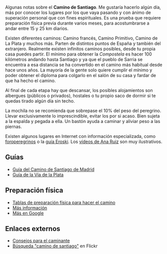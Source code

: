 {{header|1=Camino de Santiago}}

Algunas notas sobre el '''Camino de Santiago'''. Me gustaría hacerlo algún día, más por conocer los lugares por los que vaya pasando y con ánimo de superación personal que con fines espirituales. Es una prueba que requiere preparación física previa durante varios meses, para acostumbrarse a andar entre 15 y 25 km diarios.

Existen diferentes caminos: Camino francés, Camino Primitivo, Camino de La Plata y muchos más. Parten de distintos puntos de España y también del extranjero. Realmente existen infinitos caminos posibles, desde tu propia casa puedes partir. El mínimo para obtener la ''Compostela'' es hacer 100 kilómetros andando hasta Santiago y ya que el pueblo de Sarria se encuentra a esa distancia se ha convertido en el camino más habitual desde hace unos años. La mayoría de la gente solo quiere cumplir el mínimo y poder obtener el diploma para colgarlo en el salón de su casa y fardar de que ha hecho el camino.

Al final de cada etapa hay que descansar, los posibles alojamientos son albergues (públicos o privados), hostales o tu propio saco de dormir si te quedas tirado algún día sin techo.

La mochila no se recomienda que sobrepase el 10% del peso del peregrino. Llevar exclusivamente lo imprescindible, evitar los por si acaso. Bien sujeta a la espalda y pegada a ella. Un bastón ayuda a caminar y aliviar peso a las piernas.

Existen algunos lugares en Internet con información especializada, como [http://foroperegrinos.com/viewforum.php?f=6 foroperegrinos] o la [http://caminodesantiago.consumer.es guía Eroski]. Los [https://www.youtube.com/results?search_query=ana+ruiz+camino+de+santiago vídeos de Ana Ruiz] son muy ilustrativos.

== Guías ==

* [http://www.turismocastillayleon.com/es/servicios/publicaciones/guia-camino-santiago-madrid.ficheros/67697-Camino%20de%20madrid.pdf Guía del Camino de Santiago de Madrid]
* [http://www.turismocastillayleon.com/es/servicios/publicaciones/guia-via-plata.ficheros/67699-Via%20de%20la%20plata.pdf Guía de la Vía de la Plata]

== Preparación física ==

* [http://www.elcaminoasantiago.com/planificacion/tablaspreparacion.htm Tablas de preparación física para hacer el camino]
* [http://www.alberguesdelcamino.com/preparacion.php Más información]
* [https://www.google.es/?gws_rd=ssl#q=preparacion+camino+de+santiago+a+pie Más en Google]

== Enlaces externos ==

* [http://caminodesantiago.consumer.es/consejos/los-albergues-distintivo/ Consejos para el caminante]
* [https://www.flickr.com/search/?text=camino%20de%20santiago Búsqueda "camino de santiago"] en Flickr

<!--

https://www.youtube.com/watch?v=9AIg_7bt-wQ

-->

{{viajes}}
{{footer}}
